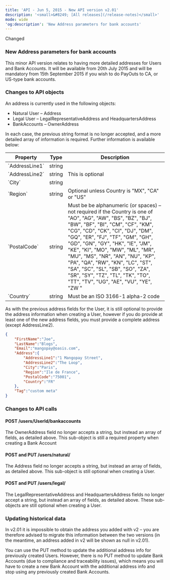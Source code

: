 ```yaml
---
title: 'API - Jun 5, 2015 - New API version v2.01'  
description: '<small>&#8249; [All releases](/release-notes)</small>'  
mode: wide  
'og:description': 'New Address parameters for bank accounts'  
---
```

  
  <div class="pill pill-blue">Changed</div> 
  
### New Address parameters for bank accounts  

This minor API version relates to having more detailed addresses for Users and Bank Accounts. It will be available from 20th July 2015 and will be mandatory from 15th September 2015 if you wish to do PayOuts to CA, or US-type bank accounts.  

### Changes to API objects  

An address is currently used in the following objects:  
- Natural User – Address  
- Legal User – LegalRepresentativeAddress and HeadquartersAddress  
- BankAccounts – OwnerAddress  

In each case, the previous string format is no longer accepted, and a more detailed array of information is required. Further information is available below:

<table> 
<thead>
<tr>
<th class="header">Property</th>
<th class="header">Type</th>
<th class="header">Description</th>
</tr>
</thead>
<tr>
<td class="table-content">`AddressLine1`</td>
<td class="table-content">string</td>
<td class="table-content"></td>
</tr>
<tr>
<td class="table-content">`AddressLine2`</td>
<td class="table-content">string</td>
<td class="table-content">This is optional</td>
</tr>
<tr>
<td class="table-content">`City`</td>
<td class="table-content">string</td>
<td class="table-content"></td>
</tr>
<tr>
<td class="table-content">`Region`</td>
<td class="table-content">string</td>
<td class="table-content">Optional unless Country is "MX", "CA" or "US"</td>
</tr>
<tr>
<td class="table-content">`PostalCode`</td>
<td class="table-content">string</td>
<td class="table-content">Must be be alphanumeric (or spaces) – not required if the Country is one of "AO", "AG", "AW", "BS", "BZ", "BJ", "BW", "BF", "BI", "CM", "CF", "KM", "CG", "CD", "CK", "CI", "DJ", "DM", "GQ", "ER", "FJ", "TF", "GM", "GH", "GD", "GN", "GY", "HK", "IE", "JM", "KE", "KI", "MO", "MW", "ML", "MR", "MU", "MS", "NR", "AN", "NU", "KP", "PA", "QA", "RW", "KN", "LC", "ST", "SA", "SC", "SL", "SB", "SO", "ZA", "SR", "SY", "TZ", "TL", "TK", "TO", "TT", "TV", "UG", "AE", "VU", "YE", "ZW "</td>
</tr>
<tr>
<td class="table-content">`Country`</td>
<td class="table-content">string</td>
<td class="table-content">Must be an ISO 3166-1 alpha-2 code</td>
</tr>
<tbody>
</tbody>
</table>

As with the previous address fields for the User, it is still optional to provide the address information when creating a User, however if you do provide at least one of the new address fields, you must provide a complete address (except AddressLine2).  
```json Example request for POST /v2.01/ClientId/users/natural
{
    "FirstName":"Joe",
    "LastName":"Blogs",
    "Email":"mangopay@oasis.com",
    "Address":{
        "AddressLine1":"1 Mangopay Street",
        "AddressLine2":"The Loop",
        "City":"Paris",
        "Region":"Ile de France",
        "PostalCode":"75001",
        "Country":"FR"
    },
    "Tag":"custom meta"
}
```  

### Changes to API calls  

#### POST /users/UserId/bankaccounts  

The OwnerAddress field no longer accepts a string, but instead an array of fields, as detailed above. This sub-object is still a required property when creating a Bank Account  

#### POST and PUT /users/natural/  

The Address field no longer accepts a string, but instead an array of fields, as detailed above. This sub-object is still optional when creating a User.  

#### POST and PUT /users/legal/  

The LegalRepresentativeAddress and HeadquartersAddress fields no longer accept a string, but instead an array of fields, as detailed above. These sub-objects are still optional when creating a User.  

### Updating historical data  

In v2.01 it is impossible to obtain the address you added with v2 – you are therefore advised to migrate this information between the two versions (in the meantime, an address added in v2 will be shown as null in v2.01).  

You can use the PUT method to update the additional address info for previously created Users. However, there is no PUT method to update Bank Accounts (due to compliance and traceability issues), which means you will have to create a new Bank Account with the additional address info and stop using any previously created Bank Accounts.